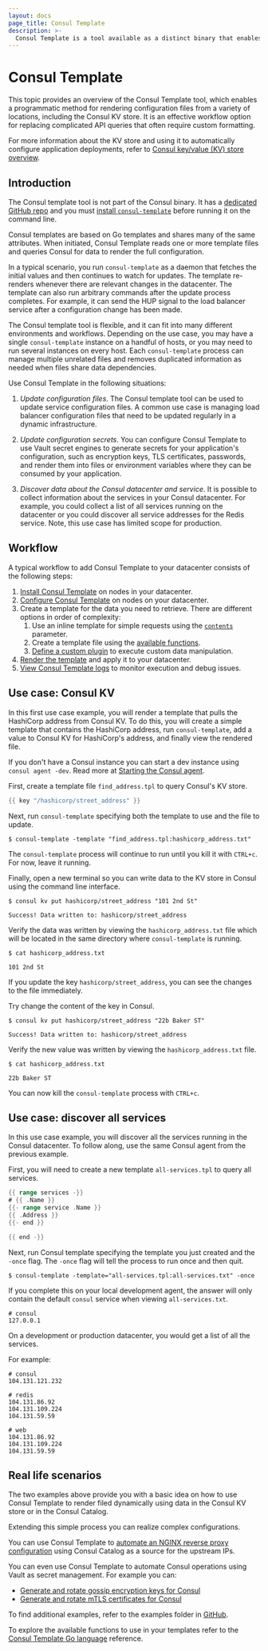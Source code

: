```yaml
---
layout: docs
page_title: Consul Template
description: >-
  Consul Template is a tool available as a distinct binary that enables dynamic application configuration and secrets rotation for Consul deployments based on Go templates.
---
```


# Consul Template

This topic provides an overview of the Consul Template tool, which enables a programmatic method for rendering configuration files from a variety of locations, including the Consul KV store. It is an effective workflow option for replacing complicated API queries that often require custom formatting.

For more information about the KV store and using it to automatically configure application deployments, refer to [Consul key/value (KV) store overview](/consul/docs/automate/kv).

## Introduction

The Consul template tool is not part of the Consul binary. It has a [dedicated GitHub repo](https://github.com/hashicorp/consul-template) and you must [install `consul-template`](/consul/docs/automate/consul-template/install) before running it on the command line.

Consul templates are based on Go templates and shares many of the same attributes. When initiated, Consul Template reads one or more template files and queries Consul for data to render the full configuration.

In a typical scenario, you run `consul-template` as a daemon that fetches the initial values and then continues to watch for updates. The template re-renders whenever there are relevant changes in the datacenter. The template can also run arbitrary commands after the update process completes. For example, it can send the HUP signal to the load balancer service after a configuration change has been made.

The Consul template tool is flexible, and it can fit into many different environments and workflows. Depending on the use case, you may have a single `consul-template` instance on a handful of hosts, or you may need to run several instances on every host. Each `consul-template` process can manage multiple unrelated files and removes duplicated information as needed when files share data dependencies.

Use Consul Template in the following situations:

1. _Update configuration files_. The Consul template tool can be used to update service configuration files. A common use case is managing load balancer configuration files that need to be updated regularly in a dynamic infrastructure.

1. _Update configuration secrets_. You can configure Consul Template to use Vault secret engines to generate secrets for your application's configuration, such as encryption keys, TLS certificates, passwords, and render them into files or environment variables where they can be consumed by your application.

1. _Discover data about the Consul datacenter and service_. It is possible to collect information about the services in your Consul datacenter. For example, you could
   collect a list of all services running on the datacenter or you could discover all service addresses for the Redis service. Note, this use case has limited scope for production.

## Workflow

A typical workflow to add Consul Template to your datacenter consists of the following steps:

1. [Install Consul Template](/consul/docs/automate/consul-template/install) on nodes in your datacenter.
1. [Configure Consul Template](/consul/docs/automate/consul-template/configure) on nodes on your datacenter.
1. Create a template for the data you need to retrieve. There are different options in order of complexity:
    1. Use an inline template for simple requests using the [`contents`](/consul/docs/reference/consul-template/configuration#contents) parameter.
    1. Create a template file using the [available functions](/consul/docs/reference/consul-template/go).
    1. [Define a custom plugin](/consul/docs/automate/consul-template/plugins) to execute custom data manipulation.
1. [Render the template](/consul/docs/automate/consul-template/render) and apply it to your datacenter.
1. [View Consul Template logs](/consul/docs/automate/consul-template/log) to monitor execution and debug issues.

## Use case: Consul KV

In this first use case example, you will render a template that pulls the HashiCorp address from Consul KV. To do this, you will create a simple template that contains the HashiCorp address, run `consul-template`, add a value to Consul KV for HashiCorp's address, and finally view the rendered file.

<Tip>

If you don't have a Consul instance you can start a dev instance using `consul agent -dev`. Read more at [Starting the Consul agent](/consul/docs/fundamentals/install/dev).

</Tip>

First, create a template file `find_address.tpl` to query Consul's KV store.

<CodeBlockConfig filename="find_address.tpl">

```go
{{ key "/hashicorp/street_address" }}
```

</CodeBlockConfig>

Next, run `consul-template` specifying both the template to use and the file to update.

```shell-session
$ consul-template -template "find_address.tpl:hashicorp_address.txt"
```

The `consul-template` process will continue to run until you kill it with `CTRL+c`. For now, leave it running.

Finally, open a new terminal so you can write data to the KV store in Consul using the command line interface.

```shell-session
$ consul kv put hashicorp/street_address "101 2nd St"

Success! Data written to: hashicorp/street_address
```

Verify the data was written by viewing the `hashicorp_address.txt` file which will be located in the same directory where `consul-template` is running.

```shell-session
$ cat hashicorp_address.txt

101 2nd St
```

If you update the key `hashicorp/street_address`, you can see the changes to the file immediately. 

Try change the content of the key in Consul.

```shell-session
$ consul kv put hashicorp/street_address "22b Baker ST"

Success! Data written to: hashicorp/street_address
```

Verify the new value was written by viewing the `hashicorp_address.txt` file.

```shell-session
$ cat hashicorp_address.txt

22b Baker ST
```

You can now kill the `consul-template` process with `CTRL+c`.

## Use case: discover all services

In this use case example, you will discover all the services running in the Consul datacenter. To follow along, use the same Consul agent from the previous example.

First, you will need to create a new template `all-services.tpl` to query all services.

<CodeBlockConfig filename="all-services.tpl">

```go
{{ range services -}}
# {{ .Name }}
{{- range service .Name }}
{{ .Address }}
{{- end }}

{{ end -}}
```

</CodeBlockConfig>

Next, run Consul template specifying the template you just created and the `-once` flag. The `-once` flag will tell the process to run once and then quit.

```shell-session
$ consul-template -template="all-services.tpl:all-services.txt" -once
```

If you complete this on your local development agent, the answer will only contain the default `consul` service when viewing `all-services.txt`.

```plaintext hideClipboard
# consul
127.0.0.1
```

On a development or production datacenter, you would get a list of all the services.

For example:

```plaintext hideClipboard
# consul
104.131.121.232

# redis
104.131.86.92
104.131.109.224
104.131.59.59

# web
104.131.86.92
104.131.109.224
104.131.59.59
```

## Real life scenarios

The two examples above provide you with a basic idea on how to use Consul Template to render filed dynamically using data in the Consul KV store or in the Consul Catalog.

Extending this simple process you can realize complex configurations.

You can use Consul Template to [automate an NGINX reverse proxy configuration](/consul/tutorials/network-automation/consul-template-load-balancing) using Consul Catalog as a source for the upstream IPs.

You can even use Consul Template to automate Consul operations using Vault as secret management. For example you can:

* [Generate and rotate gossip encryption keys for Consul](/consul/docs/automate/consul-template/vault/gossip)
* [Generate and rotate mTLS certificates for Consul](/consul/docs/automate/consul-template/vault/mtls)  

To find additional examples, refer to the examples folder in [GitHub](https://github.com/hashicorp/consul-template/tree/master/examples).

To explore the available functions to use in your templates refer to the [Consul Template Go language](/consul/docs/reference/consul-template/go) reference.